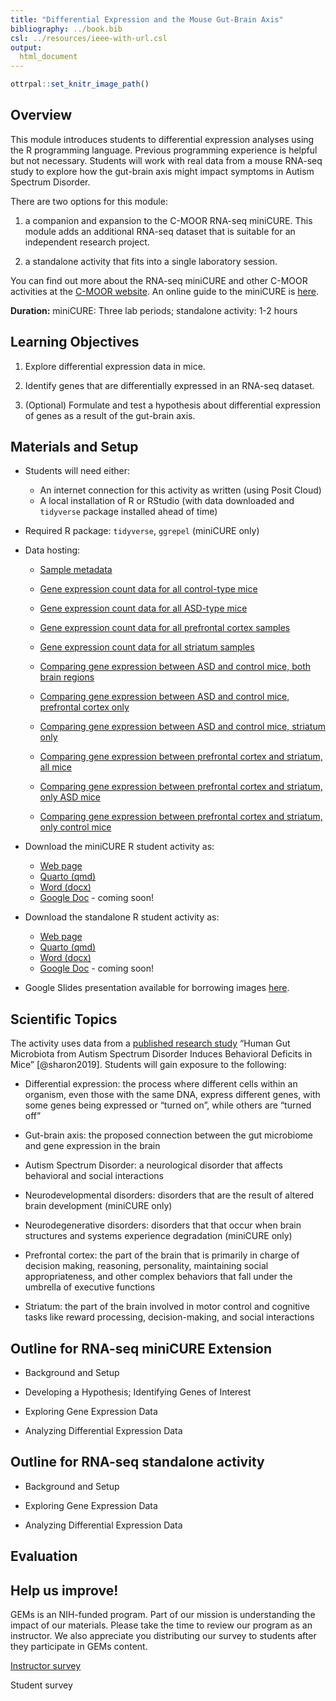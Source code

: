 ```yaml
---
title: "Differential Expression and the Mouse Gut-Brain Axis"
bibliography: ../book.bib
csl: ../resources/ieee-with-url.csl
output:
  html_document
---
```


```r
ottrpal::set_knitr_image_path()
```

## Overview

This module introduces students to differential expression analyses using the R programming language. Previous programming experience is helpful but not necessary. Students will work with real data from a mouse RNA-seq study to explore how the gut-brain axis might impact symptoms in Autism Spectrum Disorder.

There are two options for this module:

1) a companion and expansion to the C-MOOR RNA-seq miniCURE. This module adds an additional RNA-seq dataset that is suitable for an independent research project.

2) a standalone activity that fits into a single laboratory session.

You can find out more about the RNA-seq miniCURE and other C-MOOR activities at the [C-MOOR website](https://www.c-moor.org/). An online guide to the miniCURE is [here](https://science.c-moor.org/miniCURE-RNA-seq/index.html).

**Duration:** miniCURE: Three lab periods; standalone activity: 1-2 hours 

## Learning Objectives

1.  Explore differential expression data in mice.

2.  Identify genes that are differentially expressed in an RNA-seq dataset.

3. (Optional) Formulate and test a hypothesis about differential expression of genes as a result of the gut-brain axis.

## Materials and Setup

-   Students will need either:

    -   An internet connection for this activity as written (using Posit Cloud)
    -   A local installation of R or RStudio (with data downloaded and `tidyverse` package installed ahead of time)

-   Required R package: `tidyverse`, `ggrepel` (miniCURE only)
 
-   Data hosting:

    -   [Sample metadata](mouse_gutbrain_metadata.csv)

    -   [Gene expression count data for all control-type mice](https://genomicseducation.org/data/mouse_gutbrain_de_counts_controls.csv)
    -   [Gene expression count data for all ASD-type mice](https://genomicseducation.org/data/mouse_gutbrain_de_counts_asd.csv)
    -   [Gene expression count data for all prefrontal cortex samples](https://genomicseducation.org/data/mouse_gutbrain_de_counts_prefrontalcortex.csv)
    -   [Gene expression count data for all striatum samples](https://genomicseducation.org/data/mouse_gutbrain_de_counts_striatum.csv)

    -   [Comparing gene expression between ASD and control mice, both brain regions](https://genomicseducation.org/data/mouse_gutbrain_de_autismVcontrol.csv)
    -   [Comparing gene expression between ASD and control mice, prefrontal cortex only](https://genomicseducation.org/data/mouse_gutbrain_de_autismVcontrol_in_prefrontalcortex.csv)
     -   [Comparing gene expression between ASD and control mice, striatum only](https://genomicseducation.org/data/mouse_gutbrain_de_autismVcontrol_in_striatum.csv)
     -   [Comparing gene expression between prefrontal cortex and striatum, all mice](https://genomicseducation.org/data/mouse_gutbrain_de_tissuetype.csv)
     -   [Comparing gene expression between prefrontal cortex and striatum, only ASD mice](https://genomicseducation.org/data/mouse_gutbrain_de_tissuetype_in_ASDmice.csv)
     -   [Comparing gene expression between prefrontal cortex and striatum, only control mice](https://genomicseducation.org/data/mouse_gutbrain_de_tissuetype_in_controlmice.csv)



-   Download the miniCURE R student activity as:

    -   [Web page](https://genomicseducation.org/module/mouse_gutbrain_de_miniCURE_guide.html)
    -   [Quarto (qmd)](https://github.com/fhdsl/GEMs/blob/main/module/mouse_gutbrain_de_miniCURE_guide.qmd)
    -   [Word (docx)](https://github.com/fhdsl/GEMs/raw/main/docs/docx/module/mouse_gutbrain_de_miniCURE_guide.docx)
    -   [Google Doc]() - coming soon!

-   Download the standalone R student activity as:

    -   [Web page](https://genomicseducation.org/module/mouse_gutbrain_de_student_guide.html)
    -   [Quarto (qmd)](https://github.com/fhdsl/GEMs/blob/main/module/mouse_gutbrain_de_student_guide.qmd)
    -   [Word (docx)](https://github.com/fhdsl/GEMs/raw/main/docs/docx/module/mouse_gutbrain_de_student_guide.docx)
    -   [Google Doc]() - coming soon!


-   Google Slides presentation available for borrowing images [here](https://docs.google.com/presentation/d/1vikcyml6uw-_DaC1yFpS-UWoWNEGxFukMB_eCi42BqY/edit?usp=sharing).



## Scientific Topics

The activity uses data from a [published research study](https://www.cell.com/cell/fulltext/S0092-8674(19)30502-1) "Human Gut Microbiota from Autism Spectrum Disorder Induces Behavioral Deficits in Mice" [@sharon2019]. Students will gain exposure to the following:

-   Differential expression: the process where different cells within an organism, even those with the same DNA, express different genes, with some genes being expressed or "turned on", while others are "turned off"

-   Gut-brain axis: the proposed connection between the gut microbiome and gene expression in the brain

-   Autism Spectrum Disorder: a neurological disorder that affects behavioral and social interactions

-   Neurodevelopmental disorders: disorders that are the result of altered brain development (miniCURE only)

-   Neurodegenerative disorders: disorders that that occur when brain structures and systems experience degradation (miniCURE only)

-   Prefrontal cortex: the part of the brain that is primarily in charge of decision making, reasoning, personality, maintaining social appropriateness, and other complex behaviors that fall under the umbrella of executive functions

-   Striatum: the part of the brain involved in motor control and cognitive tasks like reward processing, decision-making, and social interactions


## Outline for RNA-seq miniCURE Extension 

-   Background and Setup

-   Developing a Hypothesis; Identifying Genes of Interest

-   Exploring Gene Expression Data

-   Analyzing Differential Expression Data

## Outline for RNA-seq standalone activity

-   Background and Setup

-   Exploring Gene Expression Data

-   Analyzing Differential Expression Data


## Evaluation

::: {.callout-tip}
## Help us improve!

GEMs is an NIH-funded program. Part of our mission is understanding the impact of our materials. Please take the time to review our program as an instructor. We also appreciate you distributing our survey to students after they participate in GEMs content.

[Instructor survey](https://forms.gle/Qd9KLiDsUFY4s1LV8)

Student survey
:::
